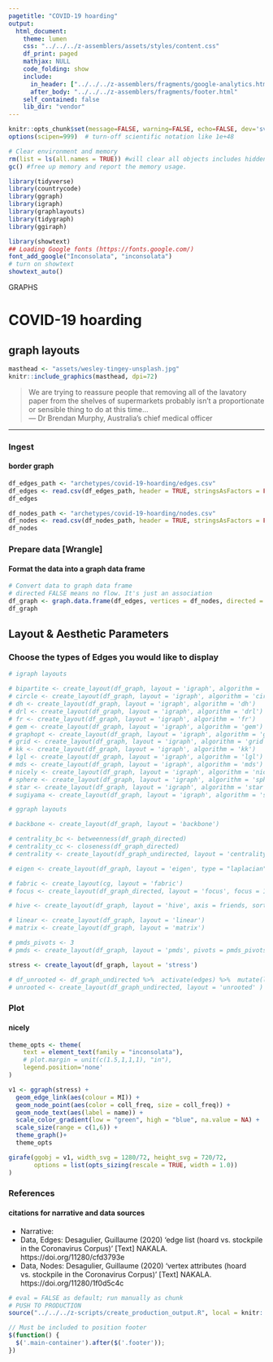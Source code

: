 ```yaml
---
pagetitle: "COVID-19 hoarding"
output:
  html_document:
    theme: lumen
    css: "../../../z-assemblers/assets/styles/content.css"
    df_print: paged
    mathjax: NULL
    code_folding: show
    include:
      in_header: ["../../../z-assemblers/fragments/google-analytics.html", "../../../z-assemblers/fragments/header.html"]
      after_body: "../../../z-assemblers/fragments/footer.html"
    self_contained: false
    lib_dir: "vendor"
---
```


```r

knitr::opts_chunk$set(message=FALSE, warning=FALSE, echo=FALSE, dev='svg')
options(scipen=999)  # turn-off scientific notation like 1e+48

# Clear environment and memory
rm(list = ls(all.names = TRUE)) #will clear all objects includes hidden objects.
gc() #free up memory and report the memory usage.

library(tidyverse)
library(countrycode)
library(ggraph)
library(igraph)
library(graphlayouts)
library(tidygraph)
library(ggiraph)

library(showtext)
## Loading Google fonts (https://fonts.google.com/)
font_add_google("Inconsolata", "inconsolata")
# turn on showtext
showtext_auto()

```

<div class="activity">
GRAPHS
</div>

# COVID-19 hoarding
## graph layouts

```r

masthead <- "assets/wesley-tingey-unsplash.jpg"
knitr::include_graphics(masthead, dpi=72)

```

> We are trying to reassure people that removing all of the lavatory paper from the shelves of supermarkets probably isn't a proportionate or sensible thing to do at this time...\
--- Dr Brendan Murphy, Australia's chief medical officer\

***

### Ingest
#### border graph

```r

df_edges_path <- "archetypes/covid-19-hoarding/edges.csv"
df_edges <- read.csv(df_edges_path, header = TRUE, stringsAsFactors = FALSE)
df_edges

df_nodes_path <- "archetypes/covid-19-hoarding/nodes.csv"
df_nodes <- read.csv(df_nodes_path, header = TRUE, stringsAsFactors = FALSE)
df_nodes

```


### Prepare data [Wrangle]
#### Format the data into a graph data frame 


```r

# Convert data to graph data frame
# directed FALSE means no flow. It's just an association
df_graph <- graph.data.frame(df_edges, vertices = df_nodes, directed = FALSE)
df_graph

```


## Layout & Aesthetic Parameters
### Choose the types of Edges you would like to display


```r

# igraph layouts

# bipartite <- create_layout(df_graph, layout = 'igraph', algorithm = 'bipartite')
# circle <- create_layout(df_graph, layout = 'igraph', algorithm = 'circle')
# dh <- create_layout(df_graph, layout = 'igraph', algorithm = 'dh')
# drl <- create_layout(df_graph, layout = 'igraph', algorithm = 'drl')
# fr <- create_layout(df_graph, layout = 'igraph', algorithm = 'fr')
# gem <- create_layout(df_graph, layout = 'igraph', algorithm = 'gem')
# graphopt <- create_layout(df_graph, layout = 'igraph', algorithm = 'graphopt')
# grid <- create_layout(df_graph, layout = 'igraph', algorithm = 'grid')
# kk <- create_layout(df_graph, layout = 'igraph', algorithm = 'kk')
# lgl <- create_layout(df_graph, layout = 'igraph', algorithm = 'lgl')
# mds <- create_layout(df_graph, layout = 'igraph', algorithm = 'mds')
# nicely <- create_layout(df_graph, layout = 'igraph', algorithm = 'nicely')
# sphere <- create_layout(df_graph, layout = 'igraph', algorithm = 'sphere')
# star <- create_layout(df_graph, layout = 'igraph', algorithm = 'star')
# sugiyama <- create_layout(df_graph, layout = 'igraph', algorithm = 'sugiyama')

# ggraph layouts

# backbone <- create_layout(df_graph, layout = 'backbone')

# centrality_bc <- betweenness(df_graph_directed)
# centrality_cc <- closeness(df_graph_directed)
# centrality <- create_layout(df_graph_undirected, layout = 'centrality', centrality = centrality_bc)

# eigen <- create_layout(df_graph, layout = 'eigen', type = "laplacian", eigenvector = "smallest")

# fabric <- create_layout(cg, layout = 'fabric')
# focus <- create_layout(df_graph_directed, layout = 'focus', focus = 1)

# hive <- create_layout(df_graph, layout = 'hive', axis = friends, sort.by = degree)

# linear <- create_layout(df_graph, layout = 'linear')
# matrix <- create_layout(df_graph, layout = 'matrix')

# pmds_pivots <- 3
# pmds <- create_layout(df_graph, layout = 'pmds', pivots = pmds_pivots)

stress <- create_layout(df_graph, layout = 'stress')

# df_unrooted <- df_graph_undirected %>%  activate(edges) %>%  mutate(length = runif(n()))
# unrooted <- create_layout(df_graph_undirected, layout = 'unrooted' )

```


### Plot
#### nicely

```r

theme_opts <- theme(
    text = element_text(family = "inconsolata"), 
    # plot.margin = unit(c(1.5,1,1,1), "in"),
    legend.position='none'
)

v1 <- ggraph(stress) + 
  geom_edge_link(aes(colour = MI)) +
  geom_node_point(aes(color = coll_freq, size = coll_freq)) +
  geom_node_text(aes(label = name)) +
  scale_color_gradient(low = "green", high = "blue", na.value = NA) +
  scale_size(range = c(1,6)) +
  theme_graph()+
  theme_opts

girafe(ggobj = v1, width_svg = 1280/72, height_svg = 720/72,
       options = list(opts_sizing(rescale = TRUE, width = 1.0))
)


```


### References
#### citations for narrative and data sources

* Narrative:
* Data, Edges: Desagulier, Guillaume (2020) 'edge list (hoard vs. stockpile in the Coronavirus Corpus)' [Text] NAKALA. https://doi.org/11280/cfd3793e
* Data, Nodes: Desagulier, Guillaume (2020) 'vertex attributes (hoard vs. stockpile in the Coronavirus Corpus)' [Text] NAKALA. https://doi.org/11280/1f0d5c4c


```r

# eval = FALSE as default; run manually as chunk
# PUSH TO PRODUCTION
source("../../../z-scripts/create_production_output.R", local = knitr::knit_global())

```



```js

// Must be included to position footer
$(function() {
  $('.main-container').after($('.footer'));
})

```


